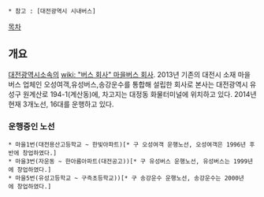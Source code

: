  * 참고 : [대전광역시 시내버스]

[[목차]]

== 개요 ==
[[대전광역시]]소속의 [[wiki: "버스 회사" 마을버스 회사]].
2013년 기존의 대전시 소재 마을버스 업체인 오성여객,유성버스,송강운수를 통합해 설립한 회사로 본사는 대전광역시 유성구 원계산로 194-1(계산동)에, 차고지는 대정동 화물터미널에 위치하고 있다.
2014년 현재 3개노선, 16대를 운행하고 있다.


=== 운행중인 노선 ===
 * 마을1번(대전용산고등학교 ~ 한빛아파트)[* 구 오성여객 운행노선, 오성여객은 1996년 후반에 창업하였다.] 
 * 마을3번(자운동 ~ 한아름아파트(대전공고))[* 구 유성버스 운행노선, 유성버스는 1999년에 창업하였다.] 
 * 마을5번(유성고등학교 ~ 구즉초등학교))[* 구 송강운수 운행노선, 송강운수는 2000년에 창업하였다.] 

